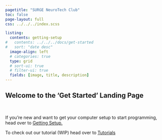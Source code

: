 ```yaml
---
pagetitle: "SURGE NeuroTech Club"
toc: false
page-layout: full
css: ../../../index.scss

listing:
  contents: getting-setup
#   contents: ../../../docs/get-started
#   sort: "date desc"
  image-align: left
  # categories: true
  type: grid
  # sort-ui: true
  # filter-ui: true
  fields: [image, title, description]
---
```


::: {.index_banner}

::: {.index}

# Welcome to the 'Get Started' Landing Page

<br>

If you're new and want to get your computer setup to start programming, head over to [Getting Setup.](getting-setup/getting_setup.qmd)

To check out our tutorial (WIP) head over to [Tutorials]()

:::

::: 
